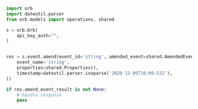 ```python Amend.py
import orb
import dateutil.parser
from orb.models import operations, shared

s = orb.Orb(
    api_key_auth="",
)


res = s.event.amend(event_id='string', amended_event=shared.AmendedEvent(
    event_name='string',
    properties=shared.Properties(),
    timestamp=dateutil.parser.isoparse('2020-12-09T16:09:53Z'),
))

if res.amend_event_result is not None:
    # handle response
    pass
```

